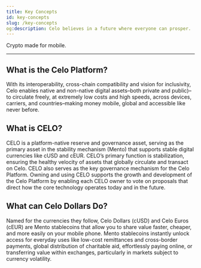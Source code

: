 ```yaml
---
title: Key Concepts
id: key-concepts
slug: /key-concepts
og:description: Celo believes in a future where everyone can prosper.
---
```


Crypto made for mobile.

---


## What is the Celo Platform?

With its interoperability, cross-chain compatibility and vision for inclusivity, Celo enables native and non-native digital assets–both private and public)–to circulate freely, at extremely low costs and high speeds, across devices, carriers, and countries–making money mobile, global and accessible like never before.

<YouTube videoId="4a70pVEcRw4"/>

## What is CELO?

CELO is a platform-native reserve and governance asset, serving as the primary asset in the stability mechanism (Mento) that supports stable digital currencies like cUSD and cEUR. CELO’s primary function is stabilization, ensuring the healthy velocity of assets that globally circulate and transact on Celo. CELO also serves as the key governance mechanism for the Celo Platform. Owning and using CELO supports the growth and development of the Celo Platform by enabling each CELO owner to vote on proposals that direct how the core technology operates today and in the future.

<YouTube videoId="PLodjpBer4M"/>

## What can Celo Dollars Do?

Named for the currencies they follow, Celo Dollars (cUSD) and Celo Euros (cEUR) are Mento stablecoins that allow you to share value faster, cheaper, and more easily on your mobile phone. Mento stablecoins instantly unlock access for everyday uses like low-cost remittances and cross-border payments, global distribution of charitable aid, effortlessly paying online, or transferring value within exchanges, particularly in markets subject to currency volatility.

<YouTube videoId="bu4P6jZKXgA"/>
